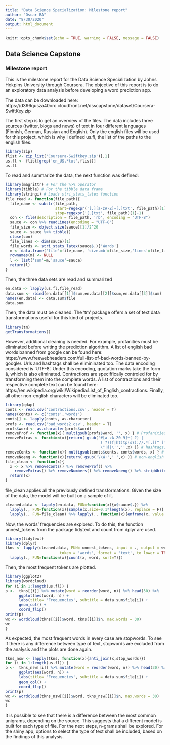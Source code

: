 ---
title: "Data Science Specialization: Milestone report"
author: "Oscar BA"
date: "8/30/2020"
output: html_document
---

```{r setup, include=FALSE}
knitr::opts_chunk$set(echo = TRUE, warning = FALSE, message = FALSE)
```

## Data Science Capstone
### Milestone report

This is the milestone report for the Data Science Specialization by Johns Hokpins University through Coursera. The objective of this report is to do an exploratory data analysis before developing a word prediction app.

The data can be downloaded here: https://d396qusza40orc.cloudfront.net/dsscapstone/dataset/Coursera-SwiftKey.zip

The first step is to get an overview of the files. The data includes three sources (twitter, blogs and news) of text in four different languages (Finnish, German, Russian and English). Only the english files will be used for this project, which is why I defined us.fl, the list of the paths to the english files.

```{r}
library(zip)
flist <- zip_list('Coursera-Swiftkey.zip')[,1]
us.fl <- flist[grep('en_US.*txt',flist)]
us.fl
```

To read and summarize the data, the next function was defined:

```{r}
library(magrittr) # For the %>% operator
library(tibble) # For the tibble data frame
library(stringi) # Loads stri_stats_latex function
file_read <- function(file_path){
  file_name <- substr(file_path,
                      start=regexpr('[.][a-zA-Z]+[.]txt', file_path)[1]+1,
                      stop=regexpr('[.]txt', file_path)[1]-1)
  con <- file(description = file_path, 'rb', encoding = "UTF-8") 
  sauce <- con %>% readLines(encoding = "UTF-8")
  file_size <- object.size(sauce)[1]/2^20
  sauce <- sauce %>% tibble()
  close(con)
  file_lines <- dim(sauce)[1]
  file_words <- stri_stats_latex(sauce$.)['Words']
  m <- data.frame('file'=file_name, 'size.mb'=file_size,'lines'=file_lines, 'words'=file_words)
  rownames(m) <- NULL
  l <- list('sum'=m,'sauce'=sauce)
  return(l)
}
```
Then, the three data sets are read and summarized

```{r}
en.data <- lapply(us.fl,file_read)
data.sum <- rbind(en.data[[1]]$sum,en.data[[2]]$sum,en.data[[3]]$sum)
names(en.data) <- data.sum$file
data.sum
```

Then, the data must be cleaned. The 'tm' package offers a set of text data transformations useful for this kind of projects.

```{r}
library(tm)
getTransformations()
```

However, additional cleaning is needed. For example, profanities must be eliminated before writing the prediction algorithm. A list of english bad words banned from google can be found here: https://www.freewebheaders.com/full-list-of-bad-words-banned-by-google/. Urls and hashtags shall be elimininated too. The data encoding considered is 'UTF-8'. Under this encoding, quotation marks take the form â, which is also eliminated. Contractions are speciffically controled for by transforming them into the complete words. A list of contractions and their respective complete text can be found here: https://en.wikipedia.org/wiki/Wikipedia:List_of_English_contractions. Finally, all other non-english characters will be eliminated too.

```{r}
library(qdap)
conts <- read.csv('contractions.csv', header = T)
names(conts) <- c('conts','words')
conts[] <- lapply(conts, as.character)
profs <- read.csv('bad_words2.csv', header = T)
profs$word <- as.character(profs$word)
removeProf <- function(x){ multigsub(profs$word, '', x) } # Profanities
removeExtras <- function(x){return( gsub('#[a-zA-Z0-9]+( ?) | 
                                          ( ?)(f|ht)tp(s?)://.*[.][^ ]* |
                                          \"|â|\'','',x) )} # hashtags, url, apostrophe and quotations
removeConts <- function(x){ multigsub(conts$conts, conts$words, x) } # contractions
removeNoeng <- function(x){return( gsub('\\W+',' ',x) )} # non-english
file_clean <- function(x){
  x <- x %>% removeConts() %>% removeProf() %>% 
    removeExtras() %>% removeNumbers() %>% removeNoeng() %>% stripWhitespace()
  return(x)
}
```


file_clean applies all the previously defined transformations. Given the size of the data, the model will be built on a sample of it.

```{r}
cleaned.data <- lapply(en.data, FUN=function(x){x$sauce$.}) %>% 
  lapply(., FUN=function(x){sample(x,size=0.1*length(x), replace = F)} ) %>% 
  lapply(., FUN=file_clean) %>% lapply(., function(x){enframe(x, value = '.')})
```

Now, the words' frequencies are explored. To do this, the function unnest_tokens from the package tidytext and count from dplyr are used.

```{r}
library(tidytext)
library(dplyr)
tkns <- lapply(cleaned.data, FUN= unnest_tokens, input = ., output = word, 
                        token = 'words', format = 'text', to_lower = TRUE) %>% 
  lapply(., FUN=function(x){count(x, word, sort=T)})
```
Then, the most frequent tokens are plotted.
```{r}
library(ggplot2)
library(wordcloud)
for (i in 1:length(us.fl)) {
p <-  tkns[[i]] %>% mutate(word = reorder(word, n)) %>% head(30) %>% 
      ggplot(aes(word, n)) +
      labs(title= 'Frequencies', subtitle = data.sum$file[i]) +
      geom_col() + 
      coord_flip()
print(p)
wc <- wordcloud(tkns[[i]]$word, tkns[[i]]$n, max.words = 30)
wc  
}
```
As expected, the most frequent words in every case are stopwords. To see if there is any difference between type of text, stopwords are excluded from the analysis and the plots are done again.

```{r}
tkns_nsw <- lapply(tkns, function(x){anti_join(x,stop_words)})
for (i in 1:length(us.fl)) {
p <-  tkns_nsw[[i]] %>% mutate(word = reorder(word, n)) %>% head(30) %>% 
      ggplot(aes(word, n)) +
      labs(title= 'Frequencies', subtitle = data.sum$file[i]) +
      geom_col() + 
      coord_flip()
print(p)
wc <- wordcloud(tkns_nsw[[i]]$word, tkns_nsw[[i]]$n, max.words = 30)
wc  
}
```

It is possible to see that there is a difference between the most common unigrams, depending on the source. This suggests that a different model is built for each type of file. For the next steps, n-grams shall be explored. For the shiny app, options to select the type of text shall be included, based on the findings of this analysis.


